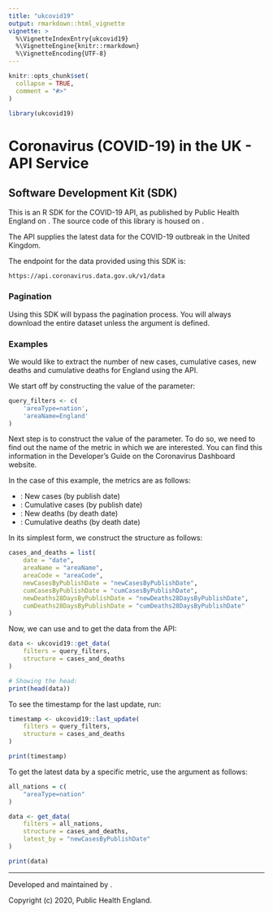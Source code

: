 ```yaml
---
title: "ukcovid19"
output: rmarkdown::html_vignette
vignette: >
  %\VignetteIndexEntry{ukcovid19}
  %\VignetteEngine{knitr::rmarkdown}
  %\VignetteEncoding{UTF-8}
---
```


```r
knitr::opts_chunk$set(
  collapse = TRUE,
  comment = "#>"
)
```

```r
library(ukcovid19)
```


# Coronavirus (COVID-19) in the UK - API Service

## Software Development Kit (SDK)


This is an R SDK for the COVID-19 API, as published by Public Health England
on \href{Coronavirus (COVID-19) in the UK}{https://api.coronavirus.data.gov.uk/}. 
The source code of this library is housed on \href{GitHub}{https://github.com/publichealthengland/coronavirus-dashboard-api-r-sdk}.

The API supplies the latest data for the COVID-19 outbreak in the United Kingdom. 

The endpoint for the data provided using this SDK is:

    https://api.coronavirus.data.gov.uk/v1/data

### Pagination

Using this SDK will bypass the pagination process. You will always download the entire
dataset unless the \code{latest_by} argument is defined.


### Examples

We would like to extract the number of new cases, cumulative cases, new deaths and
cumulative deaths for England using the API.

We start off by constructing the value of the \code{filters} parameter:

```r
query_filters <- c(
    'areaType=nation',
    'areaName=England'
)
```

Next step is to construct the value of the \code{structure} parameter. To do so, we need to
find out the name of the metric in which we are interested. You can find this information
in the Developer's Guide on the Coronavirus Dashboard website.

In the case of this example, the metrics are as follows:

- \code{newCasesByPublishDate}: New cases (by publish date)
- \code{cumCasesByPublishDate}: Cumulative cases (by publish date)
- \code{newDeathsByDeathDate}: New deaths (by death date)
- \code{cumDeathsByDeathDate}: Cumulative deaths (by death date)

In its simplest form, we construct the structure as follows:

```r
cases_and_deaths = list(
    date = "date",
    areaName = "areaName",
    areaCode = "areaCode",
    newCasesByPublishDate = "newCasesByPublishDate",
    cumCasesByPublishDate = "cumCasesByPublishDate",
    newDeaths28DaysByPublishDate = "newDeaths28DaysByPublishDate",
    cumDeaths28DaysByPublishDate = "cumDeaths28DaysByPublishDate"
)
```

Now, we can use \code{filters} and \code{structure} to get the data from the API:

```r
data <- ukcovid19::get_data(
    filters = query_filters, 
    structure = cases_and_deaths
)

# Showing the head:
print(head(data))
```


To see the timestamp for the last update, run:

```r
timestamp <- ukcovid19::last_update(
    filters = query_filters, 
    structure = cases_and_deaths
)

print(timestamp)
```



To get the latest data by a specific metric, use the \code{latest_by} argument as follows:

```r
all_nations = c(
    "areaType=nation"
)

data <- get_data(
    filters = all_nations, 
    structure = cases_and_deaths,
    latest_by = "newCasesByPublishDate"
)

print(data)
```


-----------

Developed and maintained by \href{Public Health England}{http://coronavirus.data.gov.uk/}.

Copyright (c) 2020, Public Health England.
